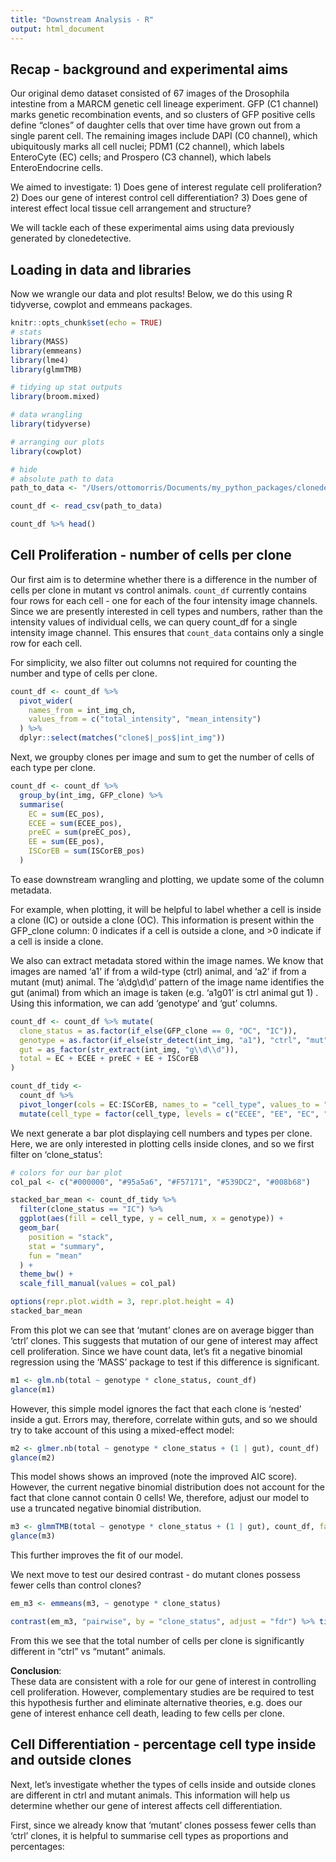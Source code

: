 ```yaml
---
title: "Downstream Analysis - R"
output: html_document
---
```


## Recap - background and experimental aims

Our original demo dataset consisted of 67 images of the Drosophila intestine from a MARCM genetic cell lineage experiment. GFP (C1 channel) marks genetic recombination events, and so clusters of GFP positive cells define "clones" of daughter cells that over time have grown out from a single parent cell. The remaining images include DAPI (C0 channel), which ubiquitously marks all cell nuclei; PDM1 (C2 channel), which labels EnteroCyte (EC) cells; and Prospero (C3 channel), which labels EnteroEndocrine cells.

We aimed to investigate: 1) Does gene of interest regulate cell proliferation? 2) Does our gene of interest control cell differentiation? 3) Does gene of interest effect local tissue cell arrangement and structure?

We will tackle each of these experimental aims using data previously generated by clonedetective.

## Loading in data and libraries

Now we wrangle our data and plot results! Below, we do this using R tidyverse, cowplot and emmeans packages.

```r
knitr::opts_chunk$set(echo = TRUE)
# stats
library(MASS)
library(emmeans)
library(lme4)
library(glmmTMB)

# tidying up stat outputs
library(broom.mixed)

# data wrangling
library(tidyverse)

# arranging our plots
library(cowplot)
```

```r
# hide
# absolute path to data
path_to_data <- "/Users/ottomorris/Documents/my_python_packages/clonedetective/data/example_results.csv"

count_df <- read_csv(path_to_data)
```

```r
count_df %>% head()
```

## **Cell Proliferation - number of cells per clone**

Our first aim is to determine whether there is a difference in the number of cells per clone in mutant vs control animals. `count_df` currently contains four rows for each cell - one for each of the four intensity image channels. Since we are presently interested in cell types and numbers, rather than the intensity values of individual cells, we can query count_df for a single intensity image channel. This ensures that `count_data` contains only a single row for each cell.

For simplicity, we also filter out columns not required for counting the number and type of cells per clone.

```r
count_df <- count_df %>%
  pivot_wider(
    names_from = int_img_ch,
    values_from = c("total_intensity", "mean_intensity")
  ) %>%
  dplyr::select(matches("clone$|_pos$|int_img"))
```

Next, we groupby clones per image and sum to get the number of cells of each type per clone.

```r
count_df <- count_df %>%
  group_by(int_img, GFP_clone) %>%
  summarise(
    EC = sum(EC_pos),
    ECEE = sum(ECEE_pos),
    preEC = sum(preEC_pos),
    EE = sum(EE_pos),
    ISCorEB = sum(ISCorEB_pos)
  )
```

To ease downstream wrangling and plotting, we update some of the column metadata.

For example, when plotting, it will be helpful to label whether a cell is inside a clone (IC) or outside a clone (OC). This information is present within the GFP_clone column: 0 indicates if a cell is outside a clone, and \>0 indicate if a cell is inside a clone.

We also can extract metadata stored within the image names. We know that images are named 'a1' if from a wild-type (ctrl) animal, and 'a2' if from a mutant (mut) animal. The 'a\\dg\\d\\d' pattern of the image name identifies the gut (animal) from which an image is taken (e.g. 'a1g01' is ctrl animal gut 1) . Using this information, we can add 'genotype' and 'gut' columns.

```r
count_df <- count_df %>% mutate(
  clone_status = as.factor(if_else(GFP_clone == 0, "OC", "IC")),
  genotype = as.factor(if_else(str_detect(int_img, "a1"), "ctrl", "mut")),
  gut = as_factor(str_extract(int_img, "g\\d\\d")),
  total = EC + ECEE + preEC + EE + ISCorEB
)
```

```r
count_df_tidy <-
  count_df %>%
  pivot_longer(cols = EC:ISCorEB, names_to = "cell_type", values_to = "cell_num") %>%
  mutate(cell_type = factor(cell_type, levels = c("ECEE", "EE", "EC", "preEC", "ISCorEB")))
```

We next generate a bar plot displaying cell numbers and types per clone. Here, we are only interested in plotting cells inside clones, and so we first filter on 'clone_status':

```r
# colors for our bar plot
col_pal <- c("#000000", "#95a5a6", "#F57171", "#539DC2", "#008b68")

stacked_bar_mean <- count_df_tidy %>%
  filter(clone_status == "IC") %>%
  ggplot(aes(fill = cell_type, y = cell_num, x = genotype)) +
  geom_bar(
    position = "stack",
    stat = "summary",
    fun = "mean"
  ) +
  theme_bw() +
  scale_fill_manual(values = col_pal)

options(repr.plot.width = 3, repr.plot.height = 4)
stacked_bar_mean
```

From this plot we can see that 'mutant' clones are on average bigger than 'ctrl' clones. This suggests that mutation of our gene of interest may affect cell proliferation. Since we have count data, let's fit a negative binomial regression using the 'MASS' package to test if this difference is significant.

```r
m1 <- glm.nb(total ~ genotype * clone_status, count_df)
glance(m1)
```

However, this simple model ignores the fact that each clone is 'nested' inside a gut. Errors may, therefore, correlate within guts, and so we should try to take account of this using a mixed-effect model:

```r
m2 <- glmer.nb(total ~ genotype * clone_status + (1 | gut), count_df)
glance(m2)
```

This model shows shows an improved (note the improved AIC score). However, the current negative binomial distribution does not account for the fact that clone cannot contain 0 cells! We, therefore, adjust our model to use a truncated negative binomial distribution.

```r
m3 <- glmmTMB(total ~ genotype * clone_status + (1 | gut), count_df, family = "truncated_nbinom2")
glance(m3)
```

This further improves the fit of our model.

We next move to test our desired contrast - do mutant clones possess fewer cells than control clones?

```r
em_m3 <- emmeans(m3, ~ genotype * clone_status)

contrast(em_m3, "pairwise", by = "clone_status", adjust = "fdr") %>% tidy()
```

From this we see that the total number of cells per clone is significantly different in "ctrl" vs "mutant" animals.

**Conclusion**:\
These data are consistent with a role for our gene of interest in controlling cell proliferation. However, complementary studies are be required to test this hypothesis further and eliminate alternative theories, e.g. does our gene of interest enhance cell death, leading to few cells per clone.

## Cell Differentiation - percentage cell type inside and outside clones
Next, let's investigate whether the types of cells inside and outside clones are different in ctrl and mutant animals. This information will help us determine whether our gene of interest affects cell differentiation.

First, since we already know that 'mutant' clones possess fewer cells than 'ctrl' clones, it is helpful to summarise cell types as proportions and percentages: